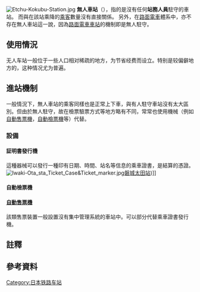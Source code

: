 {{About|[[日本鐵道車站|日本鐵道車站]]的一種形式|[[鐵路車站|鐵路車站]]的一種形式|招呼站|[[臺鐵|臺鐵]]的一種車站等級|招呼站 (台鐵)|[[公共汽車|公共汽車]]運輸的招呼站|巴士站|[[岩佐美咲|岩佐美咲]]单曲|無人車站 (岩佐美咲單曲)}}
{{Distinguish|铁路废站}}
[[File:Etchu-Kokubu-Station.jpg|thumb]]
'''無人車站'''（{{jpn|j=無人駅|hg=むじんえき|rm=mujin'eki}}），指的是沒有任何'''站務人員'''駐守的車站。 而與在該站乘降的[[乘客|乘客]]數量沒有直接關係。
另外，在[[有軌電車|路面電車]]體系中，亦不存在無人車站這一說，因為[[電車站|路面電車車站]]的機制即是無人駐守。

==使用情況==
无人车站一般位于一些人口相对稀疏的地方，为节省经费而设立。特别是较偏僻地方的{{Link-ja|在地线|ローカル線}}，这种情况尤为普遍。

==進站機制==
一般情況下，無人車站的乘客同樣也是正常上下車，與有人駐守車站沒有太大區別。但由於無人駐守，故在檢票驗票方式等地方略有不同，常常也使用機械（例如[[自動售票機|自動售票機]]，[[驗票閘門|自動檢票機]]等）代替。

===設備===
====証明書發行機====
這種器械可以發行一種印有日期、時間、站名等信息的乘車證書，是結算的憑證。 
[[File:Iwaki-Ota_sta_Ticket_Case&Ticket_marker.jpg|thumb]][[磐城太田站|磐城太田站]])]]

====自動檢票機====
{{Main|驗票閘門}}

====[[自動售票機|自動售票機]]====
該類售票裝置一般設置沒有集中管理系統的車站中。可以部分代替乘車證書發行機。{{NoteTag|製造元の[[レシップ|レシップ]]社は「簡易型自動券売機」と呼称。}}

==註釋==
{{NoteFoot}}

==參考資料==
{{reflist}}

[[Category:日本铁路车站|Category:日本铁路车站]]